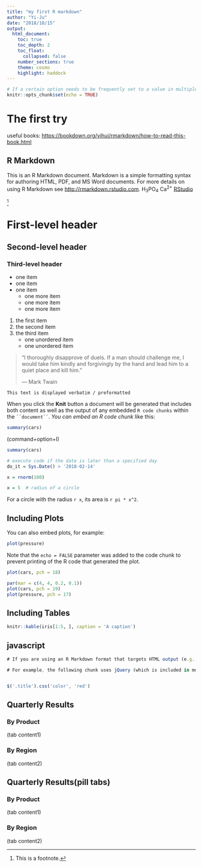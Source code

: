 ```yaml
---
title: "my first R markdown"
author: "Yi-Ju"
date: "2018/10/15"
output:
  html_document:
    toc: true
    toc_depth: 2
    toc_float: 
      collapsed: false
    number_sections: true
    theme: cosmo
    highlight: haddock
---
```


```r
# If a certain option needs to be frequently set to a value in multiple code chunks, you can consider setting it globally in the first code chunk of your document, e.g.,
knitr::opts_chunk$set(echo = TRUE)
```

# The first try

useful books: <https://bookdown.org/yihui/rmarkdown/how-to-read-this-book.html>

## R Markdown

This is an R Markdown document. Markdown is a simple formatting syntax for authoring HTML, PDF, and MS Word documents. For more details on using R Markdown see <http://rmarkdown.rstudio.com>. H~3~PO~4~  Ca^2+^
[RStudio](https://www.rstudio.com)

^[This is a footnote.]

# First-level header

## Second-level header

### Third-level header


- one item
- one item
- one item
    - one more item
    - one more item
    - one more item

1. the first item
2. the second item
3. the third item
    - one unordered item
    - one unordered item

> "I thoroughly disapprove of duels. If a man should challenge me,
  I would take him kindly and forgivingly by the hand and lead him
  to a quiet place and kill him."
>
> --- Mark Twain


```
This text is displayed verbatim / preformatted
```



When you click the **Knit** button a document will be generated that includes both content as well as the output of any embedded `R code chunks` within the ``` ``document`` ```. *You can embed an R code chunk* like this:

```r
summary(cars)
```


(command+option+I)
```r
summary(cars)
```


```r
# execute code if the date is later than a specified day
do_it = Sys.Date() > '2018-02-14'
```

```r
x = rnorm(100)
```




```r
x = 5  # radius of a circle
```
For a circle with the radius `r x`,
its area is `r pi * x^2`.




## Including Plots

You can also embed plots, for example:

```r
plot(pressure)
```

Note that the `echo = FALSE` parameter was added to the code chunk to prevent printing of the R code that generated the plot.


```r
plot(cars, pch = 18)
```

```r
par(mar = c(4, 4, 0.2, 0.1))
plot(cars, pch = 19)
plot(pressure, pch = 17)
```

## Including Tables

```r
knitr::kable(iris[1:5, ], caption = 'A caption')
```


## javascript
```js
# If you are using an R Markdown format that targets HTML output (e.g., html_document and ioslides_presenation, etc.), you can include JavaScript to be executed within the HTML page using the JavaScript engine named js.

# For example, the following chunk uses jQuery (which is included in most R Markdown HTML formats) to change the color of the document title to red:


$('.title').css('color', 'red')
```

## Quarterly Results {.tabset}

### By Product

(tab content1)

### By Region

(tab content2)


## Quarterly Results(pill tabs) {.tabset .tabset-fade .tabset-pills}

### By Product

(tab content1)

### By Region

(tab content2)